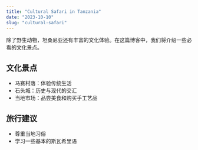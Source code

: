 ```yaml
---
title: "Cultural Safari in Tanzania"
date: "2023-10-10"
slug: "cultural-safari"
---
```


除了野生动物，坦桑尼亚还有丰富的文化体验。在这篇博客中，我们将介绍一些必看的文化景点。

## 文化景点
- 马赛村落：体验传统生活
- 石头城：历史与现代的交汇
- 当地市场：品尝美食和购买手工艺品

## 旅行建议
- 尊重当地习俗
- 学习一些基本的斯瓦希里语